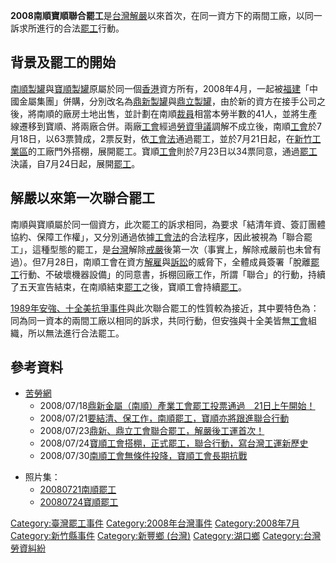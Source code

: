 '''2008南順寶順聯合罷工'''是[[台灣|台灣]][[解嚴|解嚴]]以來首次，在同一資方下的兩間工廠，以同一訴求所進行的合法[[罷工|罷工]]行動。

== 背景及罷工的開始 ==


[[南順製罐|南順製罐]]與[[寶順製罐|寶順製罐]]原屬於同一個[[香港|香港]]資方所有，2008年4月，一起被[[福建|福建]]「中國金屬集團」併購，分別改名為[[鼎新製罐|鼎新製罐]]與[[鼎立製罐|鼎立製罐]]，由於新的資方在接手公司之後，將南順的廠房土地出售，並計劃在南順[[裁員|裁員]]相當本勞半數的41人，並將生產線遷移到寶順、將兩廠合併。兩廠[[工會|工會]]經過[[勞資爭議|勞資爭議]]調解不成立後，南順[[工會|工會]]於7月18日，以63票贊成，2票反對，依[[工會法|工會法]]通過罷工，並於7月21日起，在[[新竹工業區|新竹工業區]]的工廠門外搭棚，展開罷工。寶順[[工會|工會]]則於7月23日以34票同意，通過[[罷工|罷工]]決議，自7月24日起，展開[[罷工|罷工]]。

== 解嚴以來第一次聯合罷工 ==

南順與寶順屬於同一個資方，此次罷工的訴求相同，為要求「結清年資、簽訂團體協約、保障工作權」，又分別通過依據[[工會法|工會法]]的合法程序，因此被視為「聯合罷工」，這種型態的罷工，是[[台灣|台灣]]解除[[戒嚴|戒嚴]]後第一次（事實上，解除戒嚴前也未曾有過）。但7月28日，南順工會在資方[[解雇|解雇]]與[[訴訟|訴訟]]的威脅下，全體成員簽署「脫離[[罷工|罷工]]行動、不破壞機器設備」的同意書，拆棚回廠工作，所謂「聯合」的行動，持續了五天宣告結束，在南順結束[[罷工|罷工]]之後，寶順工會持續[[罷工|罷工]]。

[[1989年安強、十全美抗爭事件|1989年安強、十全美抗爭事件]]與此次聯合罷工的性質較為接近，其中要特色為：同為同一資本的兩間工廠以相同的訴求，共同行動，但安強與十全美皆無[[工會|工會]]組織，所以無法進行合法罷工。

== 參考資料 ==
*[[苦勞網|苦勞網]]
**2008/07/18[http://www.coolloud.org.tw/node/23977 鼎新金屬（南順）產業工會罷工投票通過　21日上午開始！]{{Wayback|url=http://www.coolloud.org.tw/node/23977 |date=20190612221813 }}
**2008/07/21[http://www.coolloud.org.tw/node/24121 要結清、保工作，南順罷工，寶順亦將跟進聯合行動]{{Wayback|url=http://www.coolloud.org.tw/node/24121 |date=20190613082426 }}
**2008/07/23[http://www.coolloud.org.tw/node/24235 鼎新、鼎立工會聯合罷工，解嚴後工運首次！]{{Wayback|url=http://www.coolloud.org.tw/node/24235 |date=20160411184122 }}
**2008/07/24[http://www.coolloud.org.tw/node/24321 寶順工會搭棚，正式罷工，聯合行動，寫台灣工運新歷史]{{Wayback|url=http://www.coolloud.org.tw/node/24321 |date=20190622232826 }}
**2008/07/30[http://www.coolloud.org.tw/node/24533 南順工會無條件投降，寶順工會長期抗戰]{{Wayback|url=http://www.coolloud.org.tw/node/24533 |date=20160411184129 }}

*照片集：
**[http://www.flickr.com/photos/coolloud/sets/72157606287174382/ 20080721南順罷工]{{Wayback|url=http://www.flickr.com/photos/coolloud/sets/72157606287174382/ |date=20160411184131 }}
**[http://www.flickr.com/photos/coolloud/sets/72157606345481813/ 20080724寶順罷工]{{Wayback|url=http://www.flickr.com/photos/coolloud/sets/72157606345481813/ |date=20160411184133 }}

{{台灣社會運動|勞工運動}}
[[Category:臺灣罷工事件|Category:臺灣罷工事件]]
[[Category:2008年台灣事件|Category:2008年台灣事件]]
[[Category:2008年7月|Category:2008年7月]]
[[Category:新竹縣事件|Category:新竹縣事件]]
[[Category:新豐鄉_(台灣)|Category:新豐鄉 (台灣)]]
[[Category:湖口鄉|Category:湖口鄉]]
[[Category:台灣勞資糾紛|Category:台灣勞資糾紛]]